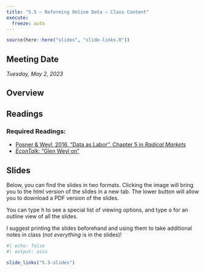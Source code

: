 ```yaml
---
title: "5.5 — Reforming Online Data — Class Content"
execute:
  freeze: auto
---
```


```r
source(here::here("slides", "slide-links.R"))
```

::: {.callout-note appearance=minimal}
# Meeting Date
*Tuesday, May 2, 2023*
:::

## <i class="fas fa-info-circle fa-lg"></i> Overview


## <i class="fas fa-book-reader fa-lg"></i> Readings

### Required Readings:

- [<i class="fas fa-file-pdf"></i> Posner & Weyl, 2016, "Data as Labor", Chapter 5 in *Radical Markets*](/files/readings/Posner-Weyl-Ch5.pdf)
- [<i class="fas fa-podcast"></i> *EconTalk*: "Glen Weyl on "](https://www.econtalk.org/michael-munger-on-antitrust/)


## <i class="fas fa-chalkboard-teacher"></i> Slides

Below, you can find the slides in two formats. Clicking the image will bring you to the html version of the slides in a new tab. The lower button will allow you to download a PDF version of the slides. 

::: callout-tip
You can type <kbd>h</kbd> to see a special list of viewing options, and type <kbd>o</kbd> for an outline view of all the slides.
:::

I suggest printing the slides beforehand and using them to take additional notes in class (*not everything* is in the slides)!

```r
#| echo: false
#| output: asis

slide_links("5.5-slides")
```